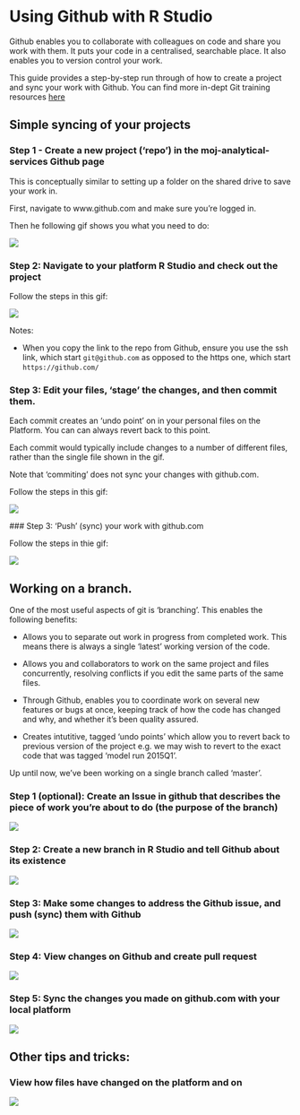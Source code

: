 # Using Github with R Studio

Github enables you to collaborate with colleagues on code and share you work with them.  It puts your code in a centralised, searchable place. It also enables you to version control your work.  

This guide provides a step-by-step run through of how to create a project and sync your work with Github.  You can find more in-dept Git training resources [here](https://moj-analytical-services.github.io/platform_user_guidance/getting-started.html#training-resources)

## Simple syncing of your projects

### Step 1 - Create a new project ('repo') in the moj-analytical-services Github page

This is conceptually similar to setting up a folder on the shared drive to save your work in.  

First, navigate to www.github.com and make sure you're logged in.

Then he following gif shows you what you need to do:

  ![](images/github/create_repo.gif)
  
### Step 2:  Navigate to your platform R Studio and check out the project

Follow the steps in this gif:

  ![](images/github/clone_repo.gif)
  
Notes:

* When you copy the link to the repo from Github, ensure you use the ssh link, which start `git@github.com` as opposed to the https one, which start `https://github.com/`
  
### Step 3: Edit your files, 'stage' the changes, and then commit them.  

Each commit creates an 'undo point' on in your personal files on the Platform.  You can can always revert back to this point.  

Each commit would typically include changes to a number of different files, rather than the single file shown in the gif.

Note that 'commiting' does not sync your changes with github.com.

Follow the steps in this gif:

 ![](images/github/make_changes_and_stage.gif)
 
 ### Step 3: 'Push' (sync) your work with github.com
 
 Follow the steps in thie gif:
 
 ![](images/github/push_to_github.gif)
 

## Working on a branch.

One of the most useful aspects of git is 'branching'.  This enables the following benefits:

* Allows you to separate out work in progress from completed work.  This means there is always a single 'latest' working version of the code.

* Allows you and collaborators to work on the same project and files concurrently, resolving conflicts if you edit the same parts of the same files.

* Through Github, enables you to coordinate work on several new features or bugs at once, keeping track of how the code has changed and why, and whether it's been quality assured.

* Creates intutitive, tagged 'undo points' which allow you to revert back to previous version of the project e.g. we may wish to revert to the exact code that was tagged 'model run 2015Q1'.

Up until now, we've been working on a single branch called 'master'.


### Step 1 (optional):  Create an Issue in github that describes the piece of work you're about to do (the purpose of the branch)

![](images/github/create_issue.gif)

### Step 2:  Create a new branch in R Studio and tell Github about its existence

![](images/github/checkout_branch.gif)

### Step 3:  Make some changes to address the Github issue, and push (sync) them with Github


![](images/github/make_changes_and_push.gif)


### Step 4: View changes on Github and create pull request


![](images/github/view_on_github_and_pr.gif)

### Step 5:  Sync the changes you made on github.com with your local platform

![](images/github/pull.gif)

## Other tips and tricks:


### View how files have changed on the platform and on 

 ![](images/github/view_history.gif)
 
 
 
